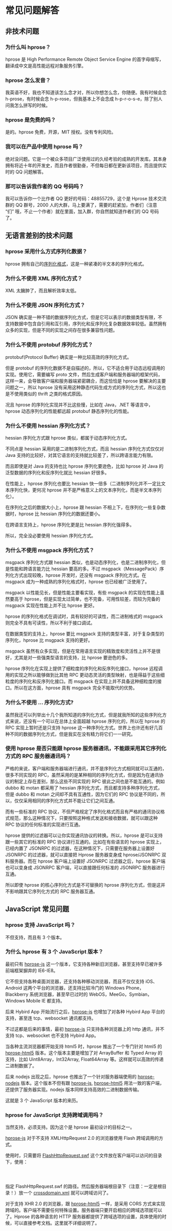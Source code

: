 = 常见问题解答 =

== 非技术问题 ==

=== 为什么叫 hprose？ ===

hprose 是 High Performance Remote Object Service Engine 的首字母缩写，翻译成中文是高性能远程对象服务引擎。

=== hprose 怎么发音？ ===

我英语不好，我也不知道该怎么念才对，所以你想怎么念，你随便。我有时候会念 h-prose，有时候会念 h-p-rose，但我基本上不会念成 h-p-r-o-s-e，除了别人问我怎么拼写的时候。

=== hprose 是免费的吗？ ===

是的。hprose 免费，开源，MIT 授权。没有专利风险。

=== 我可以在产品中使用 hprose 吗？ ===

绝对没问题。它是一个被众多项目广泛使用过的久经考验的成熟的开发库。其本身拥有将近十年的开发史，而且作者很勤奋，不但每日都在更新该项目，而且提供实时的 QQ 问题解答。

=== 那可以告诉我作者的 QQ 号码吗？ ===

我可以告诉你一个比作者 QQ 更好的号码：48855729，这个是 Hprose 技术交流群的 QQ 群号，2000 人的大群，马上要满了，需要的赶紧加，作者们（注意 “们” 哦，不止一个作者）就在里面，加入群，你自然就知道作者们的 QQ 号码了。

== 无语言差别的技术问题 ==

=== hprose 采用什么方式序列化数据？ ===

hprose 拥有自己的[https://github.com/hprose/hprose/blob/master/spec_zh_CN.mediawiki#-2 序列化格式]，这是一种紧凑的半文本的序列化格式。

=== 为什么不使用 XML 序列化方式？ ===

XML 太臃肿了，而且解析效率太低。

=== 为什么不使用 JSON 序列化方式？ ===

JSON 确实是一种不错的数据序列化方式，但是它可以表示的数据类型有限，不支持数据中包含自引用和互引用，序列化和反序列化复杂数据效率较低。虽然拥有众多的实现，但是不同的实现之间存在很多兼容性问题。

=== 为什么不使用 protobuf 序列化方式？ ===

protobuf(Protocol Buffer) 确实是一种比较高效的序列化方式。

但是 protobuf 的序列化数据不是自描述的，所以，它不适合用于动态远程调用的实现。使用它，需要编写 proto 文件，然后生成客户端和服务器端的框架代码，这样一来，会导致客户端和服务器端紧密耦合，而这恰恰是 hprose 要解决的主要问题之一，所以 hprose 没有采用这种静态代码生成方式的序列化方式，所以这也是不使用类似的 thrift 之类的格式原因。

况且 hprose 的序列化实现并不比这些慢，比如在 Java，.NET 等语言中，hprose 动态序列化的性能都远超 protobuf 静态序列化的性能。

=== 为什么不使用 hessian 序列化方式？ ===

hessian 序列化方式跟 hprose 类似，都属于动态序列化方式。

不同点是 hessian 采用的是二进制序列化方式，而且 hessian 序列化方式仅仅对 Java 支持的比较好，对其它语言的支持就比较差了，所以跨语言能力有限。

而且即使是对 Java 的支持也比 hprose 序列化要逊色，比如 hprose 对 Java 的泛型数据的序列化和反序列化就比 hessian 好很多。

在性能上，hprose 序列化也要比 hessian 快一倍多（二进制序列化并不一定比文本序列化快，更何况 hprose 并不是严格意义上的文本序列化，而是半文本序列化）。

在序列化之后的数据大小上，hprose 跟 hessian 不相上下，在序列化一些复杂数据时，hprose 比 hessian 序列化的数据还要小。

在跨语言支持上，hprose 序列化更是比 hessian 序列化强得多。

所以，完全没必要使用 hessian 序列化方式。

=== 为什么不使用 msgpack 序列化方式？ ===

msgpack 序列化方式跟 hessian 类似，也是动态序列化，也是二进制序列化，但是性能和跨语言能力比 hessian 要高的多。不过 msgpack（MessagePack）序列化方式出现较晚，hprose 开发时，还没有 msgpack 序列化方式。在 msgpack 成为一种成熟的序列化格式时，hprose 也已经被广泛使用了。

msgpack 以性能见长，但是性能主要看实现，有些 msgpack 的实现在性能上虽然要高于 hprose，但是实现太过简单，也不完备，可用性较差，而较为完备的 msgpack 实现在性能上并不比 hprose 更好。

hprose 的序列化格式在调试时，具有较好的可读性，而二进制格式的 msgpack 则完全不具有可读性，所以不利于接口调试。

在数据类型的支持上，hprose 要比 msgpack 支持的类型丰富，对于复杂类型的序列化，hprose 比 msgpack 支持的更好。

msgpack 虽然有众多实现，但是在常用语言实现的精致度和灵活性上并不是很好，尤其是对一些强类型语言的支持，比 hprose 要逊色的多。

hprose 序列化在实现上提供了细粒度的序列化和反序列化接口，hprose 远程调用的实现之所以能够做到比其他 RPC 更动态灵活的类型映射，也是得益于这些细粒度的序列化和反序列化接口。而 msgpack 在实现上并不具备这种细粒度的接口。所以在这方面，hprose 具有 msgpack 完全不能取代的优势。

=== 为什么不使用 ... 序列化方式? ===

虽然我还可以列举出十几个我所知道的序列化方式，但是就我所知的这些序列化方式来说，还没有一个可以在总体上全面超越 hprose 序列化的，所以在 hprose 的 RPC 实现上暂时还是只支持 hprose 这一种序列化方式。世界上也许还有好几百种不同的数据序列化方式，但是我实在没有精力将它们一一研究。

=== 使用 hprose 是否只能跟 hprose 服务器通讯，不能跟采用其它序列化方式的 RPC 服务器通讯吗？ ===

严格的来说，客户端和服务器端进行通讯，并不是序列化方式相同就可以互通的，很多不同实现的 RPC，虽然采用的是某种相同的序列化方式，但是因为在通讯协议的制定上存在差别，那么这些不同实现的 RPC 彼此之间也是不能互通的。例如 dubbo 和 motan 都采用了 hessian 序列化方式，而且都支持多种序列化方式，但是 dubbo 和 motan 之间却不具有互通性，因为它们的 RPC 协议是不同的，所以，仅仅采用相同的序列化方式并不能让它们之间互通。

而有一些标准的 RPC 协议，不但严格规定了序列化格式而且有严格的通讯协议格式规范，那么这种情况下，只要按照这种格式发送和接收数据，就可以跟这种 RPC 协议的任何标准的实现进行互通。

hprose 提供的过滤器可以让你实现通讯协议的转换。所以，hprose 是可以支持跟一些其它的标准的 RPC 协议进行互通的。比如在有些语言的 hprose 实现上，已经内置了 JSONRPC 的过滤器，在这种情况下，只需要在服务器上设置好 JSONRPC 的过滤器，就可以直接把 Hprose 服务器变身成 hprose/JSONRPC 双料服务器。而在 hprose 客户端上设置好 JSONRPC 过滤器之后，hprose 客户端也可以变身成 JSONRPC 客户端，可以直接跟任何标准的 JSONRPC 服务器进行互通。

所以即使 hprose 的核心序列化方式是不可替换的 hprose 序列化方式，但是这并不影响跟其它序列化方式的 RPC 服务器互通。

== JavaScript 常见问题 ==

=== hprose 支持 JavaScript 吗？===

不但支持，而且有 3 个版本。

=== 为什么 hprose 有 3 个 JavaScript 版本？ ===

最初只有 [https://github.com/hprose/hprose-js hprose-js] 这一个版本，它支持各种新旧浏览器，甚至支持早已被许多前端框架摒弃的 IE6-IE8。

它不但支持各种桌面浏览器，还支持各种移动浏览器，而且不仅仅支持 iOS、Android 这两个平台的浏览器，还支持比较冷门的 Windows Phone，Blackberry 系统浏览器，甚至早已过时的 WebOS，MeeGo，Symbian，Windows Mobile IE 都支持。

后来 Hybird App 开始流行之后，[https://github.com/hprose/hprose-js hprose-js] 也增加了对各种 Hybird App 平台的支持，甚至连 tcp、websocket 通讯都支持。

不过这都是后来的事情，最初 [https://github.com/hprose/hprose-js hprose-js] 只支持各种浏览器上的 http 通讯，并不支持 tcp、websocket 也不支持 Hybird App。

当各种主流浏览器都开始支持 html5 时，hprose 推出了一个专门针对 html5 的 [https://github.com/hprose/hprose-html5 hprose-html5] 版本。这个版本主要是增加了对 ArrayBuffer 和 Typed Array 的支持，比如 Uint8Array，Int32Array, Float64Array 等。这样就可以高效的传递二进制数据了。

后来 nodejs 出现之后，hprose 也推出了一个针对服务器端使用的 [https://github.com/hprose/hprose-nodejs hprose-nodejs] 版本。这个版本不但有跟 [https://github.com/hprose/hprose-js hprose-js], [https://github.com/hprose/hprose-html5 hprose-html5] 用法一致的客户端，还提供了服务器实现。nodejs 版本同样支持高效的二进制数据传输。

这就是 3 个 JavaScript 版本的来历。

=== hprose for JavaScript 支持跨域调用吗？===

当然支持，必须支持。因为这个是 hprose 最初设计的目标之一。

[https://github.com/hprose/hprose-js hprose-js] 对于不支持 XMLHttpRequest 2.0 的浏览器使用 Flash 跨域调用的方式。

使用时，只需要将 [https://github.com/hprose/hprose-js/blob/master/dist/FlashHttpRequest.swf FlashHttpRequest.swf] 这个文件放在客户端可以访问的目录下，使用：

<code>
<script type="text/javascript" src="hprose.js" flashpath="/"></script>
</code>

指定 FlashHttpRequest.swf 的路径。然后服务器端根目录下（注意：一定是根目录！）放一个 [https://github.com/hprose/hprose-js/blob/master/dist/crossdomain.xml crossdomain.xml] 就可以跨域访问了。

对于支持 XHR 2.0 的浏览器，跟 [https://github.com/hprose/hprose-html5 hprose-html5] 一样，是采用 CORS 方式来实现跨域的。客户端不需要任何特殊设置。服务器端只要开启相应的跨域选项就可以了。Hprose 的各种语言的 HTTP 服务器都提供了跨域选项的设置，具体使用的时候，可以直接参考文档。这里就不详细说明了。
